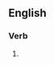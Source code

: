 ==English==

===Verb===
{{head|en|present participle}}

# {{present participle of|extricate|lang=en|nocat=1}}